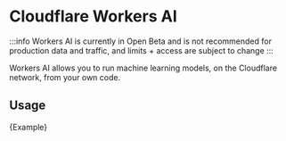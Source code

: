 # Cloudflare Workers AI

:::info
Workers AI is currently in Open Beta and is not recommended for production data and traffic, and limits + access are subject to change
:::

Workers AI allows you to run machine learning models, on the Cloudflare network, from your own code.

## Usage


<CodeBlock language="typescript">{Example}</CodeBlock>
